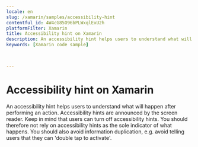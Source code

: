 ```yaml
---
locale: en
slug: /xamarin/samples/accessibility-hint
contentful_id: 4W4cG85O96bPLWxqlExU2h
platformFilter: Xamarin
title: Accessibility hint on Xamarin
description: An accessibility hint helps users to understand what will happen after performing an action.
keywords: [Xamarin code sample]


	
---
```


# Accessibility hint on Xamarin

An accessibility hint helps users to understand what will happen after performing an action. Accessibility hints are announced by the screen reader. Keep in mind that users can turn off accessibility hints. You should therefore not rely on accessibility hints as the sole indicator of what happens. You should also avoid information duplication, e.g. avoid telling users that they can 'double tap to activate'.

<CodeSample id="accessibility-hint" locale="en" platform="xamarin"/>